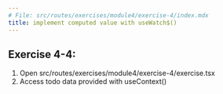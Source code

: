 ```yaml
---
# File: src/routes/exercises/module4/exercise-4/index.mdx
title: implement computed value with useWatch$()
---
```



## Exercise 4-4:

1. Open src/routes/exercises/module4/exercise-4/exercise.tsx
2. Access todo data provided with useContext()

<Exercise />
